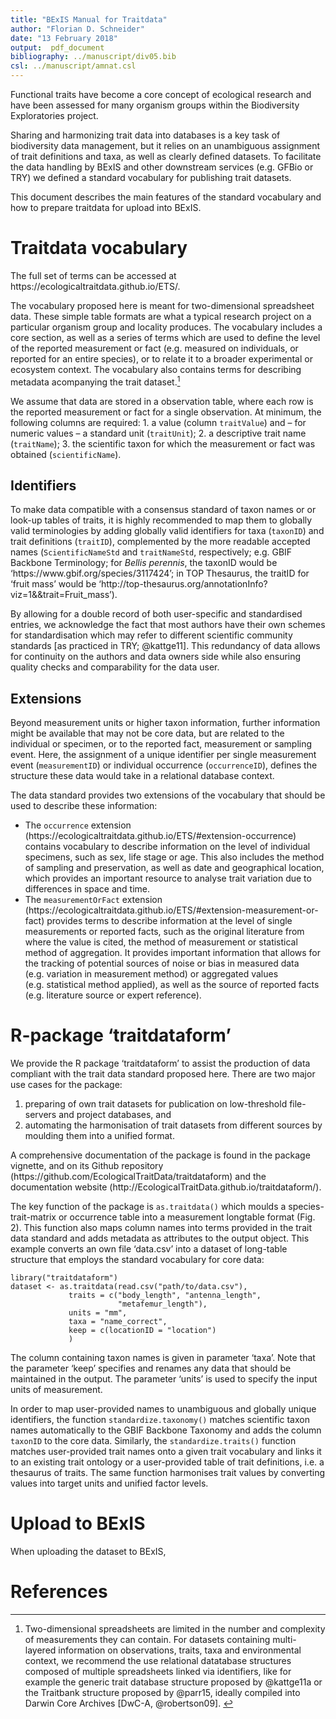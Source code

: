 ```yaml
---
title: "BExIS Manual for Traitdata"
author: "Florian D. Schneider"
date: "13 February 2018"
output:  pdf_document
bibliography: ../manuscript/div05.bib
csl: ../manuscript/amnat.csl
---
```


Functional traits have become a core concept of ecological research and have been assessed for many organism groups within the Biodiversity Exploratories project. 

Sharing and harmonizing trait data into databases is a key task of biodiversity data management, but it relies on an unambiguous assignment of trait definitions and taxa, as well as clearly defined datasets. To facilitate the data handling by BExIS and other downstream services (e.g. GFBio or TRY) we defined a standard vocabulary for publishing trait datasets.

This document describes the main features of the standard vocabulary and how to prepare traitdata for upload into BExIS. 


# Traitdata vocabulary

The full set of terms can be accessed at https://ecologicaltraitdata.github.io/ETS/. 

The vocabulary proposed here is meant for two-dimensional spreadsheet data. These simple table formats are what a typical research project on a particular organism group and locality produces. The vocabulary includes a core section, as well as a series of terms which are used to define the level of the reported measurement or fact (e.g. measured on individuals, or reported for an entire species), or to relate it to a broader experimental or ecosystem context. The vocabulary also contains terms for describing metadata acompanying the trait dataset.^[Two-dimensional spreadsheets are limited in the number and complexity of measurements they can contain. For datasets containing multi-layered information on observations, traits, taxa and environmental context, we recommend the use relational datatabase structures composed of multiple spreadsheets linked via identifiers, like for example the generic trait database structure proposed by @kattge11a or the Traitbank structure proposed by @parr15, ideally compiled into Darwin Core Archives [DwC-A, @robertson09]. ]

We assume that data are stored in a observation table, where each row is the reported measurement or fact for a single observation. At minimum, the following columns are required: 1. a value (column `traitValue`) and -- for numeric values -- a standard unit (`traitUnit`); 2. a descriptive trait name (`traitName`);  3. the scientific taxon for which the measurement or fact was obtained (`scientificName`). 
<!--For these core values, we highly recommend to use unambiguous and self-explanatory vocabularies for trait names and taxa. However, in order to keep the data compatible with own databases or analytical code, it might be necessary to use abbreviations or own identifiers. -->

## Identifiers

To make data compatible with a consensus standard of taxon names or or look-up tables of traits, it is highly recommended to map them to globally valid terminologies by adding globally valid identifiers for taxa (`taxonID`) and trait definitions (`traitID`), complemented by the more readable accepted names (`ScientificNameStd` and `traitNameStd`, respectively; e.g. GBIF Backbone Terminology; for *Bellis perennis*, the taxonID would be  'https://www.gbif.org/species/3117424'; in TOP Thesaurus, the traitID for 'fruit mass' would be  'http://top-thesaurus.org/annotationInfo?viz=1&&trait=Fruit_mass').  

By allowing for a double record of both user-specific and standardised entries, we acknowledge the fact that most authors have their own schemes for standardisation which may refer to different scientific community standards  [as practiced in TRY; @kattge11]. This redundancy of data allows for continuity on the authors and data owners side while also ensuring quality checks and comparability for the data user.

## Extensions

Beyond measurement units or higher taxon information, further information might be available that may not be core data, but are related to the individual or specimen, or to the reported fact, measurement or sampling event. Here, the assignment of a unique identifier per single measurement event (`measurementID`) or individual occurrence (`occurrenceID`), defines the structure these data would take in a relational database context. 

The data standard provides two extensions of the vocabulary that should be used to describe these information:

- The `occurrence` extension (https://ecologicaltraitdata.github.io/ETS/#extension-occurrence) contains vocabulary to describe information on the level of individual specimens, such as sex, life stage or age. This also includes the method of sampling and preservation, as well as date and geographical location, which provides an important resource to analyse trait variation due to differences in space and time.
- The `measurementOrFact` extension (https://ecologicaltraitdata.github.io/ETS/#extension-measurement-or-fact) provides terms to describe information at the level of single measurements or reported facts, such as the original literature from where the value is cited, the method of measurement or statistical method of aggregation. It provides important information that allows for the tracking of potential sources of noise or bias in measured data (e.g. variation in measurement method) or aggregated values (e.g. statistical method applied), as well as the source of reported facts (e.g. literature source or expert reference).   

# R-package 'traitdataform'

We provide the R package 'traitdataform' to assist the production of data compliant with the trait data standard proposed here. There are two major use cases for the package:

1. preparing of own trait datasets for publication on low-threshold file-servers and project databases, and
2. automating the harmonisation of trait datasets from different sources by moulding them into a unified format. 

A comprehensive documentation of the package is found in the package vignette, and on its Github repository (https://github.com/EcologicalTraitData/traitdataform) and the documentation website (http://EcologicalTraitData.github.io/traitdataform/). 

The key function of the package is `as.traitdata()` which moulds a species-trait-matrix or occurrence table into a measurement longtable format (Fig. 2). This function also maps column names into terms provided in the trait data standard and adds metadata as attributes to the output object. This example converts an own file 'data.csv' into a dataset of long-table structure that employs the standard vocabulary for core data:

```
library("traitdataform")
dataset <- as.traitdata(read.csv("path/to/data.csv"), 
             traits = c("body_length", "antenna_length", 
                        "metafemur_length"),
             units = "mm",
             taxa = "name_correct", 
             keep = c(locationID = "location")
             )

```

The column containing taxon names is given in parameter 'taxa'. Note that the parameter 'keep' specifies and renames any data that should be maintained in the output. The parameter 'units' is used to specify the input units of measurement. 


In order to map user-provided names to unambiguous and globally unique identifiers, the function `standardize.taxonomy()` matches scientific taxon names automatically to the GBIF Backbone Taxonomy and adds the column `taxonID` to the core data. 
<!-- BKR: In the example below, this looks like a manual matching. What is done automatically here and which information does the user have to provide?  FDS: taxon is matched automatically, traits not. lack of trait APIs and webservices. --> 
Similarly, the `standardize.traits()` function matches user-provided trait names onto a given trait vocabulary and links it to an existing trait ontology or a user-provided table of trait definitions, i.e. a thesaurus of traits. The same function harmonises trait values by converting values into target units and unified factor levels. 

# Upload to BExIS

When uploading the dataset to BExIS, 


# References
